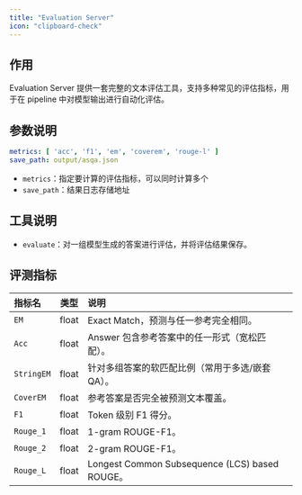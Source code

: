 ```yaml
---
title: "Evaluation Server"
icon: "clipboard-check"
---
```


## 作用

Evaluation Server 提供一套完整的文本评估工具，支持多种常见的评估指标，用于在 pipeline 中对模型输出进行自动化评估。

## 参数说明

```yaml servers/evaluation/parameter.yaml
metrics: [ 'acc', 'f1', 'em', 'coverem', 'rouge-l' ]
save_path: output/asqa.json
```
- `metrics`：指定要计算的评估指标，可以同时计算多个
- `save_path`：结果日志存储地址

## 工具说明

- `evaluate`：对一组模型生成的答案进行评估，并将评估结果保存。

## 评测指标

| 指标名     | 类型    | 说明                                               |
|:------------|---------|:----------------------------------------------------|
| `EM`         | float   | Exact Match，预测与任一参考完全相同。              |
| `Acc`        | float   | Answer 包含参考答案中的任一形式（宽松匹配）。      |
| `StringEM`   | float   | 针对多组答案的软匹配比例（常用于多选/嵌套 QA）。   |
| `CoverEM`    | float   | 参考答案是否完全被预测文本覆盖。                   |
| `F1`         | float   | Token 级别 F1 得分。                               |
| `Rouge_1`    | float   | 1-gram ROUGE-F1。                                  |
| `Rouge_2`    | float   | 2-gram ROUGE-F1。                                  |
| `Rouge_L`    | float   | Longest Common Subsequence (LCS) based ROUGE。     |
